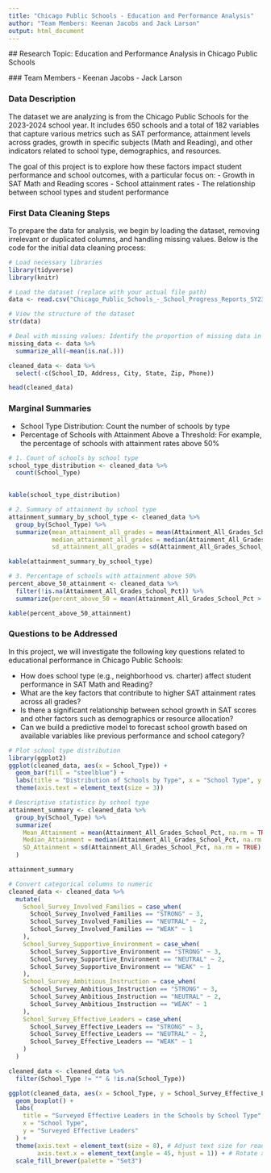 ```yaml
---
title: "Chicago Public Schools - Education and Performance Analysis"
author: "Team Members: Keenan Jacobs and Jack Larson"
output: html_document
---
```

  
  ## Research Topic: Education and Performance Analysis in Chicago Public Schools
  
  ### Team Members
  - Keenan Jacobs
- Jack Larson

### Data Description
The dataset we are analyzing is from the Chicago Public Schools for the 2023-2024 school year. It includes 650 schools and a total of 182 variables that capture various metrics such as SAT performance, attainment levels across grades, growth in specific subjects (Math and Reading), and other indicators related to school type, demographics, and resources.

The goal of this project is to explore how these factors impact student performance and school outcomes, with a particular focus on:
  - Growth in SAT Math and Reading scores
- School attainment rates
- The relationship between school types and student performance

### First Data Cleaning Steps
To prepare the data for analysis, we begin by loading the dataset, removing irrelevant or duplicated columns, and handling missing values. Below is the code for the initial data cleaning process:
```r
# Load necessary libraries
library(tidyverse)
library(knitr)

# Load the dataset (replace with your actual file path)
data <- read.csv("Chicago_Public_Schools_-_School_Progress_Reports_SY2324.csv")

# View the structure of the dataset
str(data)

# Deal with missing values: Identify the proportion of missing data in each column
missing_data <- data %>%
  summarize_all(~mean(is.na(.)))

cleaned_data <- data %>%
  select(-c(School_ID, Address, City, State, Zip, Phone))

head(cleaned_data)

```
### Marginal Summaries
- School Type Distribution: Count the number of schools by type
- Percentage of Schools with Attainment Above a Threshold: For example, the percentage of schools with attainment rates above 50%
```r
# 1. Count of schools by school type
school_type_distribution <- cleaned_data %>%
  count(School_Type)
  

kable(school_type_distribution)

# 2. Summary of attainment by school type
attainment_summary_by_school_type <- cleaned_data %>%
  group_by(School_Type) %>%
  summarize(mean_attainment_all_grades = mean(Attainment_All_Grades_School_Pct, na.rm = TRUE),
            median_attainment_all_grades = median(Attainment_All_Grades_School_Pct, na.rm = TRUE),
            sd_attainment_all_grades = sd(Attainment_All_Grades_School_Pct, na.rm = TRUE))

kable(attainment_summary_by_school_type)

# 3. Percentage of schools with attainment above 50%
percent_above_50_attainment <- cleaned_data %>%
  filter(!is.na(Attainment_All_Grades_School_Pct)) %>%
  summarize(percent_above_50 = mean(Attainment_All_Grades_School_Pct > 50) * 100)

kable(percent_above_50_attainment)

```
### Questions to be Addressed
In this project, we will investigate the following key questions related to educational performance in Chicago Public Schools:

- How does school type (e.g., neighborhood vs. charter) affect student performance in SAT Math and Reading?
- What are the key factors that contribute to higher SAT attainment rates across all grades?
- Is there a significant relationship between school growth in SAT scores and other factors such as demographics or resource allocation?
- Can we build a predictive model to forecast school growth based on available variables like previous performance and school category?

```r
# Plot school type distribution
library(ggplot2)
ggplot(cleaned_data, aes(x = School_Type)) +
  geom_bar(fill = "steelblue") +
  labs(title = "Distribution of Schools by Type", x = "School Type", y = "Count") +
  theme(axis.text = element_text(size = 3))

# Descriptive statistics by school type
attainment_summary <- cleaned_data %>%
  group_by(School_Type) %>%
  summarize(
    Mean_Attainment = mean(Attainment_All_Grades_School_Pct, na.rm = TRUE),
    Median_Attainment = median(Attainment_All_Grades_School_Pct, na.rm = TRUE),
    SD_Attainment = sd(Attainment_All_Grades_School_Pct, na.rm = TRUE)
  )

attainment_summary

# Convert categorical columns to numeric
cleaned_data <- cleaned_data %>%
  mutate(
    School_Survey_Involved_Families = case_when(
      School_Survey_Involved_Families == "STRONG" ~ 3,
      School_Survey_Involved_Families == "NEUTRAL" ~ 2,
      School_Survey_Involved_Families == "WEAK" ~ 1
    ),
    School_Survey_Supportive_Environment = case_when(
      School_Survey_Supportive_Environment == "STRONG" ~ 3,
      School_Survey_Supportive_Environment == "NEUTRAL" ~ 2,
      School_Survey_Supportive_Environment == "WEAK" ~ 1
    ),
    School_Survey_Ambitious_Instruction = case_when(
      School_Survey_Ambitious_Instruction == "STRONG" ~ 3,
      School_Survey_Ambitious_Instruction == "NEUTRAL" ~ 2,
      School_Survey_Ambitious_Instruction == "WEAK" ~ 1
    ),
    School_Survey_Effective_Leaders = case_when(
      School_Survey_Effective_Leaders == "STRONG" ~ 3,
      School_Survey_Effective_Leaders == "NEUTRAL" ~ 2,
      School_Survey_Effective_Leaders == "WEAK" ~ 1
    )
  )

cleaned_data <- cleaned_data %>%
  filter(School_Type != "" & !is.na(School_Type))

ggplot(cleaned_data, aes(x = School_Type, y = School_Survey_Effective_Leaders, fill = School_Type)) +
  geom_boxplot() +
  labs(
    title = "Surveyed Effective Leaders in the Schools by School Type",
    x = "School Type",
    y = "Surveyed Effective Leaders"
  ) +
  theme(axis.text = element_text(size = 8), # Adjust text size for readability
        axis.text.x = element_text(angle = 45, hjust = 1)) + # Rotate x-axis labels for clarity
  scale_fill_brewer(palette = "Set3")

```
